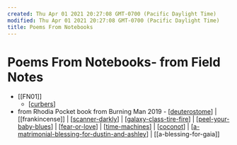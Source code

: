 ```yaml
---
created: Thu Apr 01 2021 20:27:08 GMT-0700 (Pacific Daylight Time)
modified: Thu Apr 01 2021 20:27:08 GMT-0700 (Pacific Daylight Time)
title: Poems From Notebooks
---
```

# Poems From Notebooks- from Field Notes
  - [[FN01]]
    - [[curbers]]
- from Rhodia Pocket book from Burning Man 2019 - [[deuterostome]] | [[frankincense]] | [[scanner-darkly]] | [[galaxy-class-tire-fire]] | [[peel-your-baby-blues]] | [[fear-or-love]] | [[time-machines]] | [[coconot]] | [[a-matrimonial-blessing-for-dustin-and-ashley]] | [[a-blessing-for-gaia]]

[//begin]: # "Autogenerated link references for markdown compatibility"
[curbers]: curbers "curbers"
[deuterostome]: deuterostome "deuterostome"
[scanner-darkly]: ../../archives/roam/scanner-darkly "scanner-darkly"
[galaxy-class-tire-fire]: ../../projects/the-well-of-being/dust-nugget/galaxy-class-tire-fire "galaxy class tire fire"
[peel-your-baby-blues]: ../../archives/roam/peel-your-baby-blues "peel your baby blues"
[fear-or-love]: ../get-real/fear-or-love "Fear or Joy"
[time-machines]: ../../archives/roam/time-machines "time-machines"
[coconot]: ../../archives/roam/coconot "coconot"
[a-matrimonial-blessing-for-dustin-and-ashley]: a-matrimonial-blessing-for-dustin-and-ashley "a matrimonial blessing for dustin and ashley"
[//end]: # "Autogenerated link references"